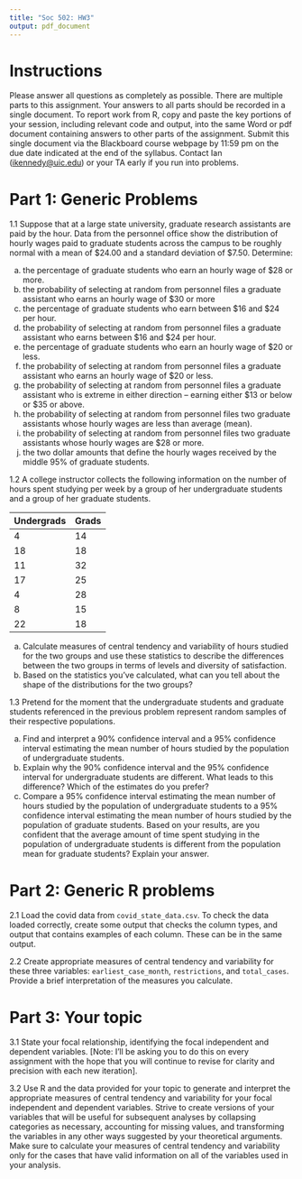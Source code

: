 ```yaml
---
title: "Soc 502: HW3"
output: pdf_document
---
```


# Instructions
Please answer all questions as completely as possible. There are multiple parts to this assignment. Your answers to all parts should be recorded in a single document. To report work from R, copy and paste the key portions of your session, including relevant code and output, into the same Word or pdf document containing answers to other parts of the assignment. Submit this single document via the Blackboard course webpage by 11:59 pm on the due date indicated at the end of the syllabus. Contact Ian ([ikennedy@uic.edu](ikennedy@uic.edu)) or your TA early if you run into problems. 

# Part 1: Generic Problems  
   
1.1	Suppose that at a large state university, graduate research assistants are paid by the hour.  Data from the personnel office show the distribution of hourly wages paid to graduate students across the campus to be roughly normal with a mean of \$24.00 and a standard deviation of \$7.50.  Determine: 
  
  a.	the percentage of graduate students who earn an hourly wage of \$28 or more.  
  b.	the probability of selecting at random from personnel files a graduate assistant who earns an hourly wage of 
\$30 or more   
  c.	the percentage of graduate students who earn between \$16 and \$24 per hour.  
  d.	the probability of selecting at random from personnel files a graduate assistant who earns between \$16 and \$24 per hour.   
  e.	the percentage of graduate students who earn an hourly wage of \$20 or less.   
  f.	the probability of selecting at random from personnel files a graduate assistant who earns an hourly wage of \$20 or less. 
  g.	the probability of selecting at random from personnel files a graduate assistant who is extreme in either direction – earning either \$13 or below or \$35 or above.  
  h.	the probability of selecting at random from personnel files two graduate assistants whose hourly wages are less than average (mean).  
  i.	the probability of selecting at random from personnel files two graduate assistants whose hourly wages are \$28 or more.  
  j.	the two dollar amounts that define the hourly wages received by the middle 95% of graduate students.  
 
 
1.2	A college instructor collects the following information on the number of hours spent studying per week by a group of her undergraduate students and a group of her graduate students. 
 

Undergrads	Grads
----------  -----
4	          14
18          18
11          32
17          25
4	          28
8	          15
22          18
----------  -----

  a.	Calculate measures of central tendency and variability of hours studied for the two groups and use these statistics to describe the differences between the two groups in terms of levels and diversity of satisfaction. 
  b.	Based on the statistics you’ve calculated, what can you tell about the shape of the distributions for the two groups? 
 
 
1.3 Pretend for the moment that the undergraduate students and graduate students referenced in the previous problem represent random samples of their respective populations.  
  
  a.	Find and interpret a 90% confidence interval and a 95% confidence interval estimating the mean number of hours studied by the population of undergraduate students. 
  b.	Explain why the 90% confidence interval and the 95% confidence interval for undergraduate students are different.  What leads to this difference?  Which of the estimates do you prefer? 
  c.	Compare a 95% confidence interval estimating the mean number of hours studied by the population of undergraduate students to a 95% confidence interval estimating the mean number of hours studied by the population of graduate students.  Based on your results, are you confident that the average amount of time spent studying in the population of undergraduate students is different from the population mean for graduate students?  Explain your answer. 


# Part 2: Generic R problems
  
2.1 Load the covid data from `covid_state_data.csv`. To check the data loaded correctly, create some output that checks the column types, and output that contains examples of each column. These can be in the same output.

2.2 Create appropriate measures of central tendency and variability for these three variables: `earliest_case_month`, `restrictions`, and `total_cases`. Provide a brief interpretation of the measures you calculate. 

# Part 3: Your topic  
  
3.1	State your focal relationship, identifying the focal independent and dependent variables.  [Note: I’ll be asking you to do this on every assignment with the hope that you will continue to revise for clarity and precision with each new iteration]. 
  
3.2	Use R and the data provided for your topic to generate and interpret the appropriate measures of central tendency and variability for your focal independent and dependent variables. Strive to create versions of your variables that will be useful for subsequent analyses by collapsing categories as necessary, accounting for missing values, and transforming the variables in any other ways suggested by your theoretical arguments. Make sure to calculate your measures of central tendency and variability only for the cases that have valid information on all of the variables used in your analysis. 
  